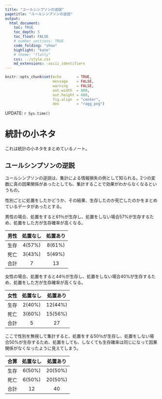 ```yaml
---
title: "ユールシンプソンの逆説"
pagetitle: "ユールシンプソンの逆説"
output:
  html_document:
    toc: TRUE
    toc_depth: 5
    toc_float: FALSE
    # number_sections: TRUE
    code_folding: "show"
    highlight: "kate"
    # theme: "flatly"
    css: ../style.css
    md_extensions: -ascii_identifiers
---
```


```r
knitr::opts_chunk$set(echo       = TRUE,
                      message    = FALSE,
                      warning    = FALSE,
                      out.width  = 800,
                      out.height = 600,
                      fig.align  = "center",
                      dev        = "ragg_png")
```

<div class="update-right">
UPDATE: `r Sys.time()`
</div>


# 統計の小ネタ
これは統計の小ネタをまとめているノート。

## ユールシンプソンの逆説

ユールシンプソンの逆説は、集計による情報損失の例として知られる。2つの変数に真の因果関係があったとしても、集計することで効果がわからなくなるというもの。

性別ごとに処置をしたかどうか、その結果、生存したのか死亡したのかをまとめているデータがあったとする。

男性の場合、処置をすると61％が生存し、処置をしない場合57%が生存するため、処置をした方が生存確率が高くなる。

|男性|処置なし|処置あり|
|:---:|:---:|:---:|
|生存|4(57%)|8(61%)|
|死亡|3(43%)|5(49%)|
|合計|7|13|

女性の場合、処置をすると44％が生存し、処置をしない場合40%が生存するため、処置をした方が生存確率が高くなる。

|女性|処置なし|処置あり|
|:---:|:---:|:---:|
|生存|2(40%)|12(44%)|
|死亡|3(60%)|15(56%)|
|合計|5|27|

ここで性別を無視して集計すると、処置をする50％が生存し、処置をしない場合50%が生存するため、処置をしても、しなくても生存確率は同じになって因果関係がなくなったように見えてしまう。

|合算|処置なし|処置あり|
|:---:|:---:|:---:|
|生存|6(50%)|20(50%)|
|死亡|6(50%)|20(50%)|
|合計|12|40|


